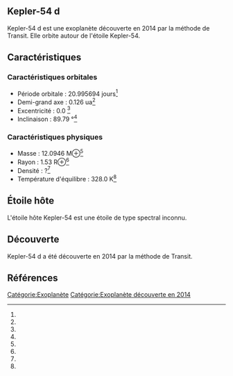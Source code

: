 == Kepler-54 d ==

{{Infobox Exoplanète
| nom = Kepler-54 d
| image = 
| légende = 
| étoile = Kepler-54
| constellation = 
| ascension_droite = 
| déclinaison = 
| distance = ?
| type_spectral = ?
| masse = 12.0946 M⊕<ref></ref>
| rayon = 1.53 R⊕<ref></ref>
| densité = ?<ref></ref>
| gravité = ?<ref></ref>
| température = 328.0 K<ref></ref>
| période = 20.995694 j<ref></ref>
| demi_grand_axe = 0.126 ua<ref></ref>
| excentricité = 0.0 <ref></ref>
| inclinaison = 89.79 °<ref></ref>
| méthode_découverte = Transit
| date_découverte = 2014
| statut = Confirmée
}}

Kepler-54 d est une exoplanète découverte en 2014 par la méthode de Transit. Elle orbite autour de l'étoile Kepler-54.

== Caractéristiques ==

=== Caractéristiques orbitales ===
* Période orbitale : 20.995694 jours<ref></ref>
* Demi-grand axe : 0.126 ua<ref></ref>
* Excentricité : 0.0 <ref></ref>
* Inclinaison : 89.79 °<ref></ref>

=== Caractéristiques physiques ===
* Masse : 12.0946 M⊕<ref></ref>
* Rayon : 1.53 R⊕<ref></ref>
* Densité : ?<ref></ref>
* Température d'équilibre : 328.0 K<ref></ref>

== Étoile hôte ==

{{Infobox Étoile
| nom = Kepler-54
| image = 
| légende = 
| constellation = 
| ascension_droite = 
| déclinaison = 
| distance = ?
| type_spectral = ?
| magnitude_absolue = 
| magnitude_apparente = 
| masse = ?<ref></ref>
| rayon = ?<ref></ref>
| température = ?<ref></ref>
| métallicité = ?<ref></ref>
| âge = ?<ref></ref>
}}

L'étoile hôte Kepler-54 est une étoile de type spectral inconnu.

== Découverte ==

Kepler-54 d a été découverte en 2014 par la méthode de Transit.

== Références ==
<references />

[[Catégorie:Exoplanète]]
[[Catégorie:Exoplanète découverte en 2014]]
